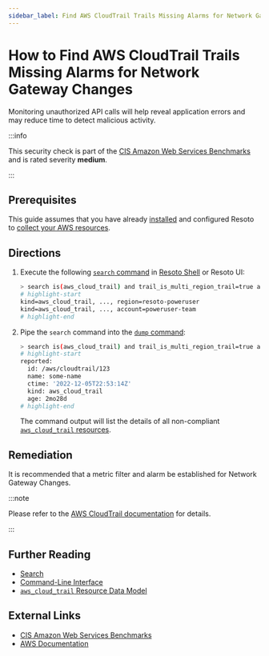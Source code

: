 ```yaml
---
sidebar_label: Find AWS CloudTrail Trails Missing Alarms for Network Gateway Changes
---
```


# How to Find AWS CloudTrail Trails Missing Alarms for Network Gateway Changes

Monitoring unauthorized API calls will help reveal application errors and may reduce time to detect malicious activity.

:::info

This security check is part of the [CIS Amazon Web Services Benchmarks](https://cisecurity.org/benchmark/amazon_web_services) and is rated severity **medium**.

:::

## Prerequisites

This guide assumes that you have already [installed](../../../getting-started/install-resoto/index.mdx) and configured Resoto to [collect your AWS resources](../../../how-to-guides/data-sources/collect-aws-resource-data.mdx).

## Directions

1. Execute the following [`search` command](../../../reference/cli/search-commands/search.mdx) in [Resoto Shell](../../../reference/components/shell.mdx) or Resoto UI:

   ```bash
   > search is(aws_cloud_trail) and trail_is_multi_region_trail=true and trail_status.is_logging=true with(empty, --> is(aws_cloudwatch_log_group) with(any, --> is(aws_cloudwatch_metric_filter) and filter_pattern~"\s*\$\.eventName\s*=\s*CreateCustomerGateway.+\$\.eventName\s*=\s*DeleteCustomerGateway.+\$\.eventName\s*=\s*AttachInternetGateway.+\$\.eventName\s*=\s*CreateInternetGateway.+\$\.eventName\s*=\s*DeleteInternetGateway.+\$\.eventName\s*=\s*DetachInternetGateway"))
   # highlight-start
   ​kind=aws_cloud_trail, ..., region=resoto-poweruser
   ​kind=aws_cloud_trail, ..., account=poweruser-team
   # highlight-end
   ```

2. Pipe the `search` command into the [`dump` command](../../../reference/cli/format-commands/dump.mdx):

   ```bash
   > search is(aws_cloud_trail) and trail_is_multi_region_trail=true and trail_status.is_logging=true with(empty, --> is(aws_cloudwatch_log_group) with(any, --> is(aws_cloudwatch_metric_filter) and filter_pattern~"\s*\$\.eventName\s*=\s*CreateCustomerGateway.+\$\.eventName\s*=\s*DeleteCustomerGateway.+\$\.eventName\s*=\s*AttachInternetGateway.+\$\.eventName\s*=\s*CreateInternetGateway.+\$\.eventName\s*=\s*DeleteInternetGateway.+\$\.eventName\s*=\s*DetachInternetGateway")) | dump
   # highlight-start
   ​reported:
   ​  id: /aws/cloudtrail/123
   ​  name: some-name
   ​  ctime: '2022-12-05T22:53:14Z'
   ​  kind: aws_cloud_trail
   ​  age: 2mo28d
   # highlight-end
   ```

   The command output will list the details of all non-compliant [`aws_cloud_trail` resources](../../../reference/unified-data-model/aws.mdx#aws_cloud_trail).

## Remediation

It is recommended that a metric filter and alarm be established for Network Gateway Changes.

:::note

Please refer to the [AWS CloudTrail documentation](https://docs.aws.amazon.com/awscloudtrail/latest/userguide/cloudwatch-alarms-for-cloudtrail.html) for details.

:::

## Further Reading

- [Search](../../../reference/search/index.mdx)
- [Command-Line Interface](../../../reference/cli/index.mdx)
- [`aws_cloud_trail` Resource Data Model](../../../reference/unified-data-model/aws.mdx#aws_cloud_trail)

## External Links

- [CIS Amazon Web Services Benchmarks](https://cisecurity.org/benchmark/amazon_web_services)
- [AWS Documentation](https://docs.aws.amazon.com/awscloudtrail/latest/userguide/cloudwatch-alarms-for-cloudtrail.html)
